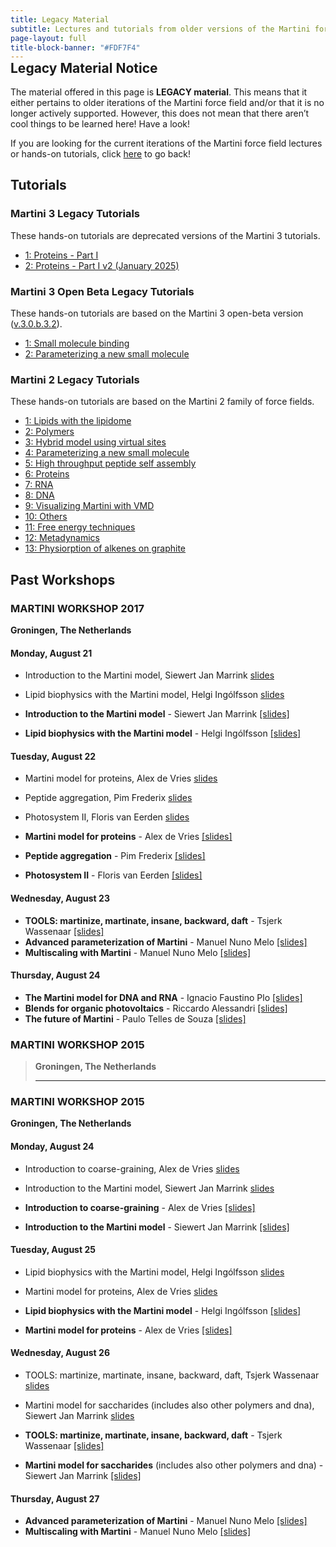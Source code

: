 ```yaml
---
title: Legacy Material
subtitle: Lectures and tutorials from older versions of the Martini force field
page-layout: full
title-block-banner: "#FDF7F4"
---
```


<style>
.move-up {
  margin-top: -2rem;
}
</style>

::: {.move-up}
::: {.callout-note}
## Legacy Material Notice
The material offered in this page is **LEGACY material**. This means that it either pertains to older iterations of the Martini force field and/or that it is no longer actively supported. However, this does not mean that there aren't cool things to be learned here! Have a look!

If you are looking for the current iterations of the Martini force field lectures or hands-on tutorials, click [here](../index.qmd) to go back!
:::
:::

## Tutorials

### Martini 3 Legacy Tutorials {.unnumbered}

::: {.callout-warning}
These hands-on tutorials are deprecated versions of the Martini 3 tutorials.

- [1: Proteins - Part I](martini3/ProteinsI/index.qmd)
- [2: Proteins - Part I v2 (January 2025)](martini3/ProteinsI_Jan2025/index.qmd)
:::

### Martini 3 Open Beta Legacy Tutorials {.unnumbered}

::: {.callout-warning}
These hands-on tutorials are based on the Martini 3 open-beta version ([v.3.0.b.3.2](https://cgmartini-library.s3.ca-central-1.amazonaws.com/1_Downloads/ff_parameters/martini3_beta/martini_3.0.b.3.2.tar)).

- [1: Small molecule binding](martini3/small_molecule_binding.qmd)
- [2: Parameterizing a new small molecule](martini3/parameterizing_small_molecule.qmd)
:::

### Martini 2 Legacy Tutorials {.unnumbered}

::: {.callout-warning}
These hands-on tutorials are based on the Martini 2 family of force fields.

- [1: Lipids with the lipidome](martini2/lipids_and_lipidome.qmd)
- [2: Polymers](martini2/polymers.qmd)
- [3: Hybrid model using virtual sites](martini2/hybrid_models.qmd)
- [4: Parameterizing a new small molecule](martini2/parametrizing.qmd)
- [5: High throughput peptide self assembly](martini2/high_throughput.qmd)
- [6: Proteins](martini2/proteins.qmd)
- [7: RNA](martini2/rna.qmd)
- [8: DNA](martini2/dna.qmd)
- [9: Visualizing Martini with VMD](martini2/visualizing_martini.qmd)
- [10: Others](martini2/others.qmd)
- [11: Free energy techniques](martini2/free_energy.qmd)
- [12: Metadynamics](martini2/metadynamics.qmd)
- [13: Physiorption of alkenes on graphite](martini2/physisorption.qmd)
:::

## Past Workshops

### MARTINI WORKSHOP 2017 {.unnumbered}
**Groningen, The Netherlands**

#### Monday, August 21

-   Introduction to the Martini model, Siewert Jan Marrink [slides](https://cgmartini-library.s3.ca-central-1.amazonaws.com/0_Tutorials/legacy_material/past_workshops/2017/lecture-01.pdf)

-   Lipid biophysics with the Martini model, Helgi Ingólfsson [slides](https://cgmartini-library.s3.ca-central-1.amazonaws.com/0_Tutorials/legacy_material/past_workshops/2017/lecture-02.pdf)
- **Introduction to the Martini model** - Siewert Jan Marrink [[slides]](https://cgmartini-library.s3.ca-central-1.amazonaws.com/0_Tutorials/legacy_material/past_workshops/2017/lecture-01.pdf)
- **Lipid biophysics with the Martini model** - Helgi Ingólfsson [[slides]](https://cgmartini-library.s3.ca-central-1.amazonaws.com/0_Tutorials/legacy_material/past_workshops/2017/lecture-02.pdf)

#### Tuesday, August 22

-   Martini model for proteins, Alex de Vries [slides](https://cgmartini-library.s3.ca-central-1.amazonaws.com/0_Tutorials/legacy_material/past_workshops/2017/lecture-03.pdf)

-   Peptide aggregation, Pim Frederix [slides](https://cgmartini-library.s3.ca-central-1.amazonaws.com/0_Tutorials/legacy_material/past_workshops/2017/lecture-04.pdf)

-   Photosystem II, Floris van Eerden [slides](https://cgmartini-library.s3.ca-central-1.amazonaws.com/0_Tutorials/legacy_material/past_workshops/2017/lecture-05.pdf)
- **Martini model for proteins** - Alex de Vries [[slides]](https://cgmartini-library.s3.ca-central-1.amazonaws.com/0_Tutorials/legacy_material/past_workshops/2017/lecture-03.pdf)
- **Peptide aggregation** - Pim Frederix [[slides]](https://cgmartini-library.s3.ca-central-1.amazonaws.com/0_Tutorials/legacy_material/past_workshops/2017/lecture-04.pdf)
- **Photosystem II** - Floris van Eerden [[slides]](https://cgmartini-library.s3.ca-central-1.amazonaws.com/0_Tutorials/legacy_material/past_workshops/2017/lecture-05.pdf)

#### Wednesday, August 23
- **TOOLS: martinize, martinate, insane, backward, daft** - Tsjerk Wassenaar [[slides]](https://cgmartini-library.s3.ca-central-1.amazonaws.com/0_Tutorials/legacy_material/past_workshops/2017/lecture-06.pdf)
- **Advanced parameterization of Martini** - Manuel Nuno Melo [[slides]](https://cgmartini-library.s3.ca-central-1.amazonaws.com/0_Tutorials/legacy_material/past_workshops/2017/lecture-08.pdf)
- **Multiscaling with Martini** - Manuel Nuno Melo [[slides]](https://cgmartini-library.s3.ca-central-1.amazonaws.com/0_Tutorials/legacy_material/past_workshops/2017/lecture-09.pdf)

#### Thursday, August 24
- **The Martini model for DNA and RNA** - Ignacio Faustino Plo [[slides]](https://cgmartini-library.s3.ca-central-1.amazonaws.com/0_Tutorials/legacy_material/past_workshops/2017/lecture-10.pdf)
- **Blends for organic photovoltaics** - Riccardo Alessandri [[slides]](https://cgmartini-library.s3.ca-central-1.amazonaws.com/0_Tutorials/legacy_material/past_workshops/2017/lecture-11.pdf)
- **The future of Martini** - Paulo Telles de Souza [[slides]](https://cgmartini-library.s3.ca-central-1.amazonaws.com/0_Tutorials/legacy_material/past_workshops/2017/lecture-12.pdf)

### MARTINI WORKSHOP 2015

> **Groningen, The Netherlands**
>
> <hr>

### MARTINI WORKSHOP 2015 {.unnumbered}
**Groningen, The Netherlands**

#### Monday, August 24

-   Introduction to coarse-graining, Alex de Vries [slides](https://cgmartini-library.s3.ca-central-1.amazonaws.com/0_Tutorials/legacy_material/past_workshops/2015/lecture-01.pdf)

-   Introduction to the Martini model, Siewert Jan Marrink [slides](https://cgmartini-library.s3.ca-central-1.amazonaws.com/0_Tutorials/legacy_material/past_workshops/2015/lecture-02.pdf)
- **Introduction to coarse-graining** - Alex de Vries [[slides]](https://cgmartini-library.s3.ca-central-1.amazonaws.com/0_Tutorials/legacy_material/past_workshops/2015/lecture-01.pdf)
- **Introduction to the Martini model** - Siewert Jan Marrink [[slides]](https://cgmartini-library.s3.ca-central-1.amazonaws.com/0_Tutorials/legacy_material/past_workshops/2015/lecture-02.pdf)

#### Tuesday, August 25

-   Lipid biophysics with the Martini model, Helgi Ingólfsson [slides](https://cgmartini-library.s3.ca-central-1.amazonaws.com/0_Tutorials/legacy_material/past_workshops/2015/lecture-03.pdf)

-   Martini model for proteins, Alex de Vries [slides](https://cgmartini-library.s3.ca-central-1.amazonaws.com/0_Tutorials/legacy_material/past_workshops/2015/lecture-04.pdf)
- **Lipid biophysics with the Martini model** - Helgi Ingólfsson [[slides]](https://cgmartini-library.s3.ca-central-1.amazonaws.com/0_Tutorials/legacy_material/past_workshops/2015/lecture-03.pdf)
- **Martini model for proteins** - Alex de Vries [[slides]](https://cgmartini-library.s3.ca-central-1.amazonaws.com/0_Tutorials/legacy_material/past_workshops/2015/lecture-04.pdf)

#### Wednesday, August 26

-   TOOLS: martinize, martinate, insane, backward, daft, Tsjerk Wassenaar [slides](https://cgmartini-library.s3.ca-central-1.amazonaws.com/0_Tutorials/legacy_material/past_workshops/2015/lecture-05.pdf)

-   Martini model for saccharides (includes also other polymers and dna), Siewert Jan Marrink [slides](https://cgmartini-library.s3.ca-central-1.amazonaws.com/0_Tutorials/legacy_material/past_workshops/2015/lecture-06.pdf)
- **TOOLS: martinize, martinate, insane, backward, daft** - Tsjerk Wassenaar [[slides]](https://cgmartini-library.s3.ca-central-1.amazonaws.com/0_Tutorials/legacy_material/past_workshops/2015/lecture-05.pdf)
- **Martini model for saccharides** (includes also other polymers and dna) - Siewert Jan Marrink [[slides]](https://cgmartini-library.s3.ca-central-1.amazonaws.com/0_Tutorials/legacy_material/past_workshops/2015/lecture-06.pdf)

#### Thursday, August 27
- **Advanced parameterization of Martini** - Manuel Nuno Melo [[slides]](https://cgmartini-library.s3.ca-central-1.amazonaws.com/0_Tutorials/legacy_material/past_workshops/2015/lecture-07.pdf)
- **Multiscaling with Martini** - Manuel Nuno Melo [[slides]](https://cgmartini-library.s3.ca-central-1.amazonaws.com/0_Tutorials/legacy_material/past_workshops/2015/lecture-08.pdf)
